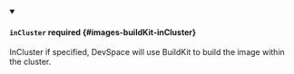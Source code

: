 


<details className="config-field" data-expandable="true" open>
<summary>

#### `inCluster` <span className="config-field-required" data-required="false">required</span> <span className="config-field-type"></span> <span className="config-field-default"></span> <span className="config-field-enum"></span> {#images-buildKit-inCluster}

InCluster if specified, DevSpace will use BuildKit to build the image within the cluster.

</summary>

<PartialInClusterreference />


</details>

